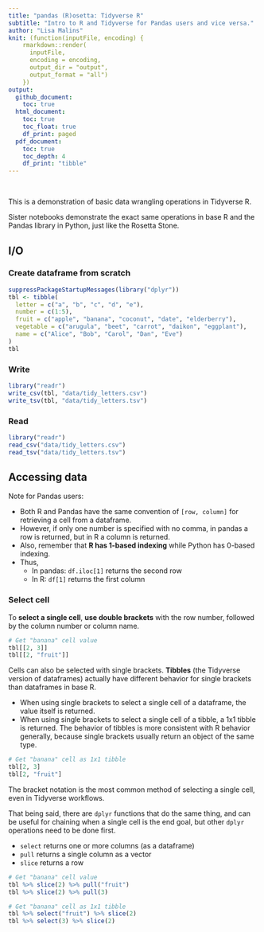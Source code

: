```yaml
---
title: "pandas (R)osetta: Tidyverse R"
subtitle: "Intro to R and Tidyverse for Pandas users and vice versa."
author: "Lisa Malins"
knit: (function(inputFile, encoding) {
    rmarkdown::render(
      inputFile,
      encoding = encoding,
      output_dir = "output",
      output_format = "all")
    })
output:
  github_document:
    toc: true
  html_document:
    toc: true
    toc_float: true
    df_print: paged
  pdf_document:
    toc: true
    toc_depth: 4
    df_print: "tibble"
---
```


&nbsp;

This is a demonstration of basic data wrangling operations in Tidyverse R.

Sister notebooks demonstrate the exact same operations in base R and the Pandas library in Python, just like the Rosetta Stone.

## I/O
### Create dataframe from scratch
```r
suppressPackageStartupMessages(library("dplyr"))
tbl <- tibble(
  letter = c("a", "b", "c", "d", "e"),
  number = c(1:5),
  fruit = c("apple", "banana", "coconut", "date", "elderberry"),
  vegetable = c("arugula", "beet", "carrot", "daikon", "eggplant"),
  name = c("Alice", "Bob", "Carol", "Dan", "Eve")
)
tbl
```

### Write
```r
library("readr")
write_csv(tbl, "data/tidy_letters.csv")
write_tsv(tbl, "data/tidy_letters.tsv")
```

### Read
```r
library("readr")
read_csv("data/tidy_letters.csv")
read_tsv("data/tidy_letters.tsv")
```

## Accessing data
Note for Pandas users:

- Both R and Pandas have the same convention of `[row, column]` for retrieving a cell from a dataframe.
- However, if only one number is specified with no comma, in pandas a row is returned, but in R a column is returned.
- Also, remember that **R has 1-based indexing** while Python has 0-based indexing.
- Thus,
  - In pandas: `df.iloc[1]` returns the second row
  - In R: `df[1]` returns the first column

### Select cell
To **select a single cell**, **use double brackets** with the row number, followed by the column number or column name.

```r
# Get "banana" cell value
tbl[[2, 3]]
tbl[[2, "fruit"]]
```

Cells can also be selected with single brackets. **Tibbles** (the Tidyverse version of dataframes) actually have different behavior for single brackets than dataframes in base R.

- When using single brackets to select a single cell of a dataframe, the value itself is returned.
- When using single brackets to select a single cell of a tibble, a 1x1 tibble is returned. The behavior of tibbles is more consistent with R behavior generally, because single brackets usually return an object of the same type.

```r
# Get "banana" cell as 1x1 tibble
tbl[2, 3]
tbl[2, "fruit"]
```

The bracket notation is the most common method of selecting a single cell, even in Tidyverse workflows.

That being said, there are `dplyr` functions that do the same thing, and can be useful for chaining when a single cell is the end goal, but other `dplyr` operations need to be done first.

- `select` returns one or more columns (as a dataframe)
- `pull` returns a single column as a vector
- `slice` returns a row

```r
# Get "banana" cell value
tbl %>% slice(2) %>% pull("fruit")
tbl %>% slice(2) %>% pull(3)
```

```r
# Get "banana" cell as 1x1 tibble
tbl %>% select("fruit") %>% slice(2)
tbl %>% select(3) %>% slice(2)
```
